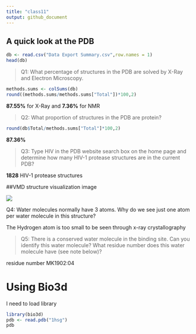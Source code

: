 ```yaml
---
title: "class11"
output: github_document
---
```


## A quick look at the PDB

```r
db <- read.csv("Data Export Summary.csv",row.names = 1)
head(db)
```

> Q1: What percentage of structures in the PDB are solved by X-Ray and Electron Microscopy.

```r
methods.sums <- colSums(db)
round((methods.sums/methods.sums["Total"])*100,2)
```

**87.55%** for X-Ray and **7.36%** for NMR

> Q2: What proportion of structures in the PDB are protein?

```r
round(db$Total/methods.sums["Total"]*100,2)

```

**87.36%**

> Q3: Type HIV in the PDB website search box on the home page and determine how many HIV-1 protease structures are in the current PDB?

**1828** HIV-1 protease structures

\#\#VMD structure visualization image

![](mypicture.bmp)

Q4: Water molecules normally have 3 atoms. Why do we see just one atom per water molecule in this structure?

The Hydrogen atom is too small to be seen through x-ray crystallography

> Q5: There is a conserved water molecule in the binding site. Can you identify this water molecule? What residue number does this water molecule have (see note below)?

residue number MK1902:04

# Using Bio3d

I need to load library

```r
library(bio3d)
pdb <- read.pdb("1hsg")
pdb
```

